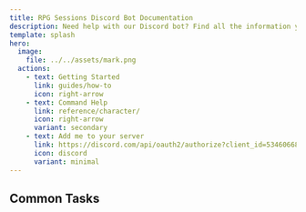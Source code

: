 ```yaml
---
title: RPG Sessions Discord Bot Documentation
description: Need help with our Discord bot? Find all the information you need here.
template: splash
hero:
  image:
    file: ../../assets/mark.png
  actions:
    - text: Getting Started
      link: guides/how-to
      icon: right-arrow
    - text: Command Help
      link: reference/character/
      icon: right-arrow
      variant: secondary
    - text: Add me to your server
      link: https://discord.com/api/oauth2/authorize?client_id=534606682928578572&permissions=309774806080&scope=bot
      icon: discord
      variant: minimal
---
```



## Common Tasks

<CardGrid>
  <LinkCard
    title="Pair game table to Discord server"
    href="guides/connecting-to-game-table"
    description="Learn how to connect your game table to your Discord server and verify the connection."
  />
  <LinkCard
    title="Send in-character messages"
    href="reference/in-character/#ic-message"
    description="Send messages as your characters to role-play in your server!"
  />
  <LinkCard
    title="Sync table messages and events to Discord"
    href="guides/sync-game-table-events"
    description="Learn how to synchronize game events and messages to your Discord server."
  />
  <LinkCard
    title="Troubleshooting"
    href="misc/debug/#debug-info"
    description="Is the bot not behaving how you expect it should? Troubleshoot with the `/debug info` command!"
  />
</CardGrid>
